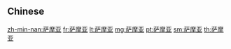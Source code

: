 {{also|薩摩亞}}
==Chinese==
{{zh-see|薩摩亞}}

[[zh-min-nan:萨摩亚]]
[[fr:萨摩亚]]
[[lt:萨摩亚]]
[[mg:萨摩亚]]
[[pt:萨摩亚]]
[[sm:萨摩亚]]
[[th:萨摩亚]]